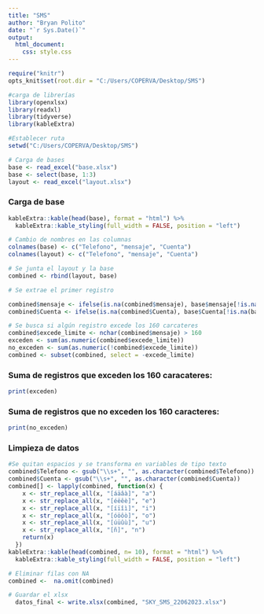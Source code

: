 ```yaml
---
title: "SMS"
author: "Bryan Polito"
date: "`r Sys.Date()`"
output:
  html_document:
    css: style.css
---
```


```r
require("knitr")
opts_knit$set(root.dir = "C:/Users/COPERVA/Desktop/SMS")
```

```r
#carga de librerías
library(openxlsx)
library(readxl)
library(tidyverse)
library(kableExtra)
```

```r
#Establecer ruta
setwd("C:/Users/COPERVA/Desktop/SMS")
```

```r
# Carga de bases
base <- read_excel("base.xlsx")
base <- select(base, 1:3)
layout <- read_excel("layout.xlsx")
```

### Carga de base

```r
kableExtra::kable(head(base), format = "html") %>%
  kableExtra::kable_styling(full_width = FALSE, position = "left")

```

```r
# Cambio de nombres en las columnas
colnames(base) <- c("Telefono", "mensaje", "Cuenta")
colnames(layout) <- c("Telefono", "mensaje", "Cuenta")
```

```r
# Se junta el layout y la base
combined <- rbind(layout, base)
```

```r
# Se extrae el primer registro

combined$mensaje <- ifelse(is.na(combined$mensaje), base$mensaje[!is.na(base$mensaje)][1], combined$mensaje)
combined$Cuenta <- ifelse(is.na(combined$Cuenta), base$Cuenta[!is.na(base$Cuenta)][1], combined$Cuenta)

# Se busca si algún registro excede los 160 carcateres
combined$excede_limite <- nchar(combined$mensaje) > 160
exceden <- sum(as.numeric(combined$excede_limite))
no_exceden <- sum(as.numeric(!combined$excede_limite))
combined <- subset(combined, select = -excede_limite)
```

### Suma de registros que exceden los 160 caracateres:

```r
print(exceden)
```

### Suma de registros que no exceden los 160 caracteres:

```r
print(no_exceden)
```

### Limpieza de datos

```r
#Se quitan espacios y se transforma en variables de tipo texto
combined$Telefono <- gsub("\\s+", "", as.character(combined$Telefono))
combined$Cuenta <- gsub("\\s+", "", as.character(combined$Cuenta))
combined[] <- lapply(combined, function(x) {
    x <- str_replace_all(x, "[áäâà]", "a")
    x <- str_replace_all(x, "[éëêè]", "e")
    x <- str_replace_all(x, "[íïîì]", "i")
    x <- str_replace_all(x, "[óöôò]", "o")
    x <- str_replace_all(x, "[úüûù]", "u")
    x <- str_replace_all(x, "[ñ]", "n")
    return(x)
  })
kableExtra::kable(head(combined, n= 10), format = "html") %>%
  kableExtra::kable_styling(full_width = FALSE, position = "left")

```

```r
# Eliminar filas con NA
combined <-  na.omit(combined)
```

```r
# Guardar el xlsx
  datos_final <- write.xlsx(combined, "SKY_SMS_22062023.xlsx")
```
